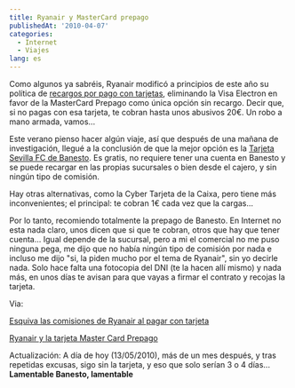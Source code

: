 ```yaml
---
title: Ryanair y MasterCard prepago
publishedAt: '2010-04-07'
categories:
  - Internet
  - Viajes
lang: es
---
```


Como algunos ya sabréis, Ryanair modificó a principios de este año su política de [recargos por pago con tarjetas](http://www.ryanair.com/es/novedades/ryanair-lanza-la-tarjeta-mastercard-prepago-como-su-nueva-forma-de-pago), eliminando la Visa Electron en favor de la MasterCard Prepago como única opción sin recargo. Decir que, si no pagas con esa tarjeta, te cobran hasta unos abusivos 20€. Un robo a mano armada, vamos...

Este verano pienso hacer algún viaje, así que después de una mañana de investigación, llegué a la conclusión de que la mejor opción es la [Tarjeta Sevilla FC de Banesto](http://www.tarjetasevillabanesto.com/). Es gratis, no requiere tener una cuenta en Banesto y se puede recargar en las propias sucursales o bien desde el cajero, y sin ningún tipo de comisión.

Hay otras alternativas, como la Cyber Tarjeta de la Caixa, pero tiene más inconvenientes; el principal: te cobran 1€ cada vez que la cargas...

Por lo tanto, recomiendo totalmente la prepago de Banesto. En Internet no esta nada claro, unos dicen que si que te cobran, otros que hay que tener cuenta... Igual depende de la sucursal, pero a mi el comercial no me puso ninguna pega, me dijo que no había ningún tipo de comisión por nada e incluso me dijo "si, la piden mucho por el tema de Ryanair", sin yo decirle nada. Solo hace falta una fotocopia del DNI (te la hacen allí mismo) y nada más, en unos días te avisan para que vayas a firmar el contrato y recojas la tarjeta.

Via:

[Esquiva las comisiones de Ryanair al pagar con tarjeta](http://blog.patoroco.net/2010/04/esquiva-las-comisiones-de-ryanair/)

[Ryanair y la tarjeta Master Card Prepago](http://www.tremendoviaje.com/2009/12/01/mastercard-prepago/)

Actualización: A día de hoy (13/05/2010), más de un mes después, y tras repetidas excusas, sigo sin la tarjeta, y eso que solo serían 3 o 4 días... **Lamentable Banesto, lamentable**
